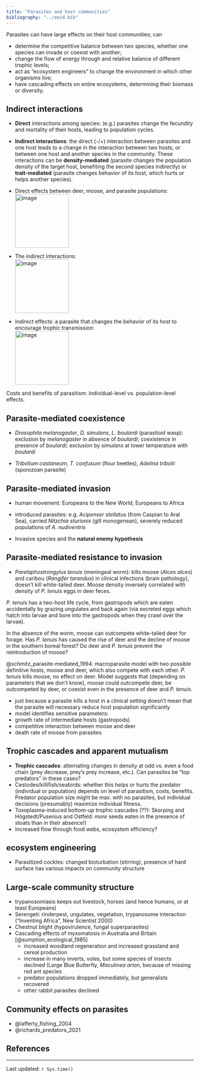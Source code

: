 ```yaml
---
title: "Parasites and host communities"
bibliography: "../eeid.bib"
---
```


Parasites can have large effects on their host communities; can

- determine the competitive balance between two species, whether one species can invade or coexist with another;
- change the flow of energy through and relative balance of different trophic levels;
- act as "ecosystem engineers" to change the environment in which other organisms live;
-   have cascading effects on entire ecosystems, determining their biomass or diversity.

## Indirect interactions

- **Direct** interactions among species: (e.g.) parasites change the
fecundity and mortality of their hosts, leading to population cycles.
- **Indirect interactions**: the direct (-/+) interaction between
parasites and one host leads to a change in the interaction between two
hosts, or between one host and another species in the community. These
interactions can be **density-mediated** (parasite changes the
population density of the target host, benefiting the second species
indirectly) or **trait-mediated** (parasite changes behavior of its
host, which hurts or helps another species).

- Direct effects between deer, moose, and parasite populations:\
![image](pix/indir1.png){height="1.5in"}

- The indirect interactions:\
![image](pix/indir2.png){height="1.5in"}

- Indirect effects: a parasite that changes the behavior of its host to
encourage trophic transmission:\
![image](pix/indir3.png){height="1.5in"}

Costs and benefits of parasitism: individual-level vs. population-level
effects.

## Parasite-mediated coexistence

- *Drosophila melanogaster*, *D. simulans*, *L. boulardi* (parasitoid
wasp): exclusion by *melanogaster* in absence of *boulardi*;
coexistence in presence of *boulardi*; exclusion by *simulans* at
lower temperature with *boulardi*

- *Tribolium castaneum*, *T. confusum* (flour beetles), *Adelina
tribolii* (sporozoan parasite)

## Parasite-mediated invasion

-   human movement: Europeans to the New World, Europeans to Africa
-   introduced parasites: e.g. *Acipenser stellatus* (from Caspian to Aral Sea), carried *Nitzchia sturionis* (gill monogenean), severely reduced populations of *A. nudiventris*

- Invasive species and the **natural enemy hypothesis**

## Parasite-mediated resistance to invasion 

- *Parelaphostrongylus tenuis* (meningeal worm): kills moose (*Alces alces*) and caribou (*Rangifer tarandus*) in clinical infections (brain pathology), doesn't kill white-tailed deer. Moose density inversely correlated with density of *P. tenuis* eggs in deer feces.

*P. tenuis* has a two-host life cycle, from gastropods which are eaten
accidentally by grazing ungulates and back again (via excreted eggs
which hatch into larvae and bore into the gastropods when they crawl
over the larvae).

In the absence of the worm, moose can outcompete white-tailed deer for
forage. Has *P. tenuis* has caused the rise of deer and the decline of
moose in the southern boreal forest? Do deer and *P. tenuis* prevent the
reintroduction of moose?

@schmitz_parasite-mediated_1994: macroparasite model with two possible definitive
hosts, moose and deer, which also compete with each other. *P. tenuis*
kills moose, no effect on deer. Model suggests that (depending on
parameters that we don't know), moose could outcompete deer, be
outcompeted by deer, or coexist even in the presence of deer and *P.
tenuis*.

-   just because a parasite kills a host in a clinical setting doesn't
mean that the parasite will necessary reduce host population
significantly
- model identifies sensitive parameters:
- growth rate of intermediate hosts (gastropods)
- competitive interaction between moose and deer
- death rate of moose from parasites

## Trophic cascades and apparent mutualism

- **Trophic cascades**: alternating changes in density at odd vs. even a
food chain (prey decrease, prey's prey increase, etc.). Can parasites be
"top predators" in these cases?
- Cestodes/killifish/seabirds: whether this helps or hurts the predator
(individual or population) depends on level of parasitism, costs,
benefits. Predator population size might be max. with no parasites, but
individual decisions (presumably) maximize individual fitness.
- Toxoplasma-induced bottom-up trophic cascades (??): Skorping and
Högstedt/Pusenius and Ostfeld: *more* seeds eaten in the presence of
stoats than in their absence!)
- Increased flow through food webs, ecosystem efficiency?

## ecosystem engineering 

- Parasitized cockles: changed bioturbation (stirring), presence of hard
surface has various impacts on community structure

## Large-scale community structure

- trypanosomiasis keeps out livestock, horses (and hence humans, or at least Europeans)
- Serengeti: rinderpest, ungulates, vegetation, trypanosome interaction ("Inventing Africa", New Scientist 2000)
- Chestnut blight (hypovirulence, fungal superparasites)
- Cascading effects of myxomatosis in Australia and Britain [@sumption_ecological_1985]
    -   increased woodland regeneration and increased grassland and cereal production
    -   increase in many inverts, voles, but some species of insects declined (Large Blue Butterfly, *Maculinea arion*, because of missing red ant species
    -   predator populations dropped immediately, but generalists recovered
    -   other rabbit parasites declined

## Community effects on parasites


- @lafferty_fishing_2004
- @richards_predators_2021

##  References
 
::: {#refs}
:::

---

Last updated: `r Sys.time()`
	

